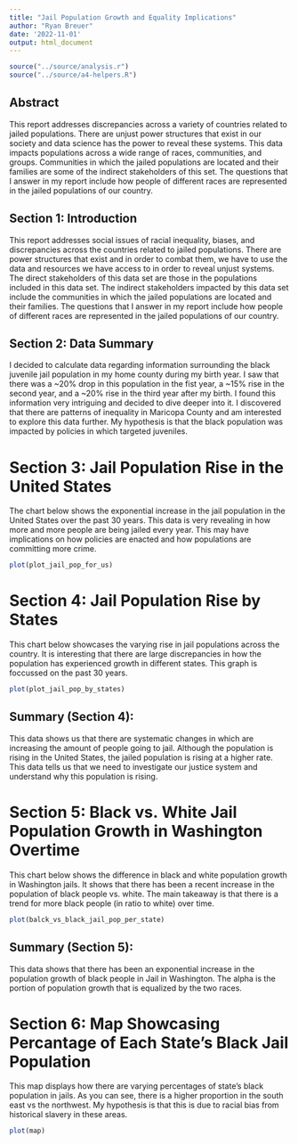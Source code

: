 ```yaml
---
title: "Jail Population Growth and Equality Implications"
author: "Ryan Breuer"
date: '2022-11-01'
output: html_document
---
```



```r
source("../source/analysis.r")
source("../source/a4-helpers.R")
```

## Abstract

This report addresses discrepancies across a variety of countries related to jailed populations. There are unjust power structures that exist in our society and data science has the power to reveal these systems. This data impacts populations across a wide range of races, communities, and groups. Communities in which the jailed populations are located and their families are some of the indirect stakeholders of this set. The questions that I answer in my report include how people of different races are represented in the jailed populations of our country. 


## Section 1: Introduction

This report addresses social issues of racial inequality, biases, and discrepancies across the countries related to jailed populations. There are power structures that exist and in order to combat them, we have to use the data and resources we have access to in order to reveal unjust systems. The direct stakeholders of this data set are those in the populations included in this data set. The indirect stakeholders impacted by this data set include the communities in which the jailed populations are located and their families. The questions that I answer in my report include how people of different races are represented in the jailed populations of our country.

## Section 2: Data Summary 

I decided to calculate data regarding information surrounding the black juvenile jail population in my home county during my birth year. I saw that there was a ~20% drop in this population in the fist year, a ~15% rise in the second year, and a ~20% rise in the third year after my birth. I found this information very intriguing and decided to dive deeper into it. I discovered that there are patterns of inequality in Maricopa County and am interested to explore this data further. My hypothesis is that the black population was impacted by policies in which targeted juveniles.

# Section 3: Jail Population Rise in the United States

The chart below shows the exponential increase in the jail population in the United States over the past 30 years. This data is very revealing in how more and more people are being jailed every year. This may have implications on how policies are enacted and how populations are committing more crime. 


```r
plot(plot_jail_pop_for_us)
```

# Section 4: Jail Population Rise by States

This chart below showcases the varying rise in jail populations across the country. It is interesting that there are large discrepancies in how the population has experienced growth in different states. This graph is foccussed on the past 30 years.


```r
plot(plot_jail_pop_by_states)
```

## Summary (Section 4):

This data shows us that there are systematic changes in which are increasing the amount of people going to jail. Although the population is rising in the United States, the jailed population is rising at a higher rate. This data tells us that we need to investigate our justice system and understand why this population is rising. 

# Section 5: Black vs. White Jail Population Growth in Washington Overtime

This chart below shows the difference in black and white population growth in Washington jails. It shows that there has been a recent increase in the population of black people vs. white. The main takeaway is that there is a trend for more black people (in ratio to white) over time.


```r
plot(balck_vs_black_jail_pop_per_state)
```

## Summary (Section 5):
This data shows that there has been an exponential increase in the population growth of black people in Jail in Washington. The alpha is the portion of population growth that is equalized by the two races.

# Section 6: Map Showcasing Percantage of Each State's Black Jail Population

This map displays how there are varying percentages of state's black population in jails. As you can see, there is a higher proportion in the south east vs the northwest. My hypothesis is that this is due to racial bias from historical slavery in these areas.  


```r
plot(map)
```


